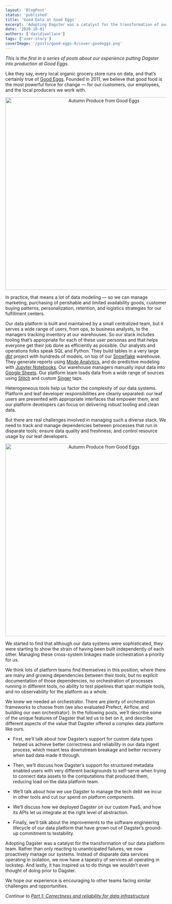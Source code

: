 ```yaml
---
layout: 'BlogPost'
status: 'published'
title: 'Good Data at Good Eggs'
excerpt: 'Adopting Dagster was a catalyst for the transformation of our data platform team. We hope our experience is encouraging to other teams facing similar challenges and opportunities.'
date: '2020-10-01'
authors: ['davidjwallace']
tags: ['user-story']
coverImage: '/posts/good-eggs-0/cover-goodeggs.png'
---
```


_This is the first in a series of posts about our experience putting Dagster into production at Good Eggs._

Like they say, every local organic grocery store runs on data, and that’s certainly true of [Good Eggs](https://www.goodeggs.com/). Founded in 2011, we believe that good food is the most powerful force for change — for our customers, our employees, and the local producers we work with.

<p align="center">
  <img
    src="/posts/good-eggs-0/autumn_produce.jpg"
    alt="Autumn Produce from Good Eggs"
    width="600px"
  />
</p>

In practice, that means a lot of data modeling — so we can manage marketing, purchasing of perishable and limited availability goods, customer buying patterns, personalization, retention, and logistics strategies for our fulfillment centers.

Our data platform is built and maintained by a small centralized team, but it serves a wide range of users, from ops, to business analysts, to the managers tracking inventory at our warehouses. So our stack includes tooling that’s appropriate for each of these user personas and that helps everyone get their job done as efficiently as possible. Our analysts and operations folks speak SQL and Python. They build tables in a very large [dbt](https://www.getdbt.com/) project with hundreds of models, on top of our [Snowflake](https://www.snowflake.com/) warehouse. They generate reports using [Mode Analytics](https://mode.com/), and do predictive modeling with [Jupyter Notebooks](https://jupyter.org/). Our warehouse managers manually input data into [Google Sheets](https://www.google.com/sheets/about/). Our platform team loads data from a wide range of sources using [Stitch](https://www.stitchdata.com/) and custom [Singer](https://www.singer.io/) taps.

Heterogeneous tools help us factor the complexity of our data systems. Platform and leaf developer responsibilities are cleanly separated: our leaf users are presented with appropriate interfaces that empower them, and our platform developers can focus on delivering robust tooling and clean data.

But there are real challenges involved in managing such a diverse stack. We need to track and manage dependencies between processes that run in disparate tools; ensure data quality and freshness; and control resource usage by our leaf developers.

<p align="center">
  <img
    src="/posts/good-eggs-0/goodeggs_data_platform.png"
    alt="Autumn Produce from Good Eggs"
    width="600px"
  />
</p>

We started to find that although our data systems were sophisticated, they were starting to show the strain of having been built independently of each other. Managing these cross-system linkages made orchestration a priority for us.

We think lots of platform teams find themselves in this position, where there are many and growing dependencies between their tools, but no explicit documentation of those dependencies, no orchestration of processes running in different tools, no ability to test pipelines that span multiple tools, and no observability for the platform as a whole.

We knew we needed an orchestrator. There are plenty of orchestration frameworks to choose from (we also evaluated Prefect, Airflow, and building our own orchestrator). In the following posts, we’ll describe some of the unique features of Dagster that led us to bet on it, and describe different aspects of the value that Dagster offered a complex data platform like ours.

* First, we’ll talk about how Dagster’s support for custom data types helped us achieve better correctness and reliability in our data ingest process, which meant less downstream breakage and better recovery when bad data made it through.

* Then, we’ll discuss how Dagster’s support for structured metadata enabled users with very different backgrounds to self-serve when trying to connect data assets to the computations that produced them, reducing load on the data platform team.

* We’ll talk about how we use Dagster to manage the tech debt we incur in other tools and cut our spend on platform components.

* We’ll discuss how we deployed Dagster on our custom PaaS, and how its APIs let us integrate at the right level of abstraction.

* Finally, we’ll talk about the improvements to the software engineering lifecycle of our data platform that have grown out of Dagster’s ground-up commitment to testability.

Adopting Dagster was a catalyst for the transformation of our data platform team. Rather than only reacting to unanticipated failures, we now proactively manage our systems. Instead of disparate data services operating in isolation, we now have a tapestry of services all operating in lockstep. And lastly, it has inspired us to do things we wouldn’t even thought of doing prior to Dagster.

 We hope our experience is encouraging to other teams facing similar challenges and opportunities.

_Continue to [Part 1: Correctness and reliability for data infrastructure](/blog/good-eggs-1)_
